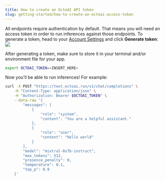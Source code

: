 ```yaml
---
title: How to create an OctoAI API token
slug: getting-started/how-to-create-an-octoai-access-token
---
```



All endpoints require authentication by default. That means you will need an access token in order to run inferences against those endpoints. To generate a token, head to your [Account Settings](https://octoai.cloud/settings) and click **Generate token**:
![](https://www.datocms-assets.com/45680/1711722965-generatetoken.png?max-w=2000&auto=compress)

After generating a token, make sure to store it in your terminal and/or environment file for your app.

```bash bash
export OCTOAI_TOKEN=<INSERT_HERE>
```

Now you'll be able to run inferences! For example:
```bash cURL
curl -X POST "https://text.octoai.run/v1/chat/completions" \
    -H "Content-Type: application/json" \
    -H "Authorization: Bearer $OCTOAI_TOKEN" \
    --data-raw '{
        "messages": [
            {
                "role": "system",
                "content": "You are a helpful assistant."
            },
            {
                "role": "user",
                "content": "Hello world"
            }
        ],
        "model": "mixtral-8x7b-instruct",
        "max_tokens": 512,
        "presence_penalty": 0,
        "temperature": 0.1,
        "top_p": 0.9
    }'
```